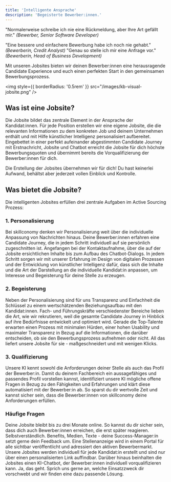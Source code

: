 ```yaml
---
title: 'Intelligente Ansprache'
description: 'Begeisterte Bewerber:innen.'
---
```


<Note>"Normalerweise schreibe ich nie eine Rückmeldung, aber Ihre Art gefällt mir." 
<i>(Bewerber, Senior Software Developer)</i></Note>

<Note>"Eine bessere und einfachere Bewerbung habe ich noch nie gehabt." 
<i>(Bewerberin, Credit Analyst)</i></Note>
<Note>"Genau so stelle ich mir eine Anfrage vor."<i> (Bewerberin, Head of Business Development)</i></Note>

Mit unseren Jobsites bieten wir deinen Bewerber:innen eine herausragende Candidate Experience und euch einen 
perfekten Start in den gemeinsamen Bewerbungsprozess. 

<img
  style={{ borderRadius: '0.5rem' }}
  src="/images/kb-visual-jobsite.png"
/>

## Was ist eine Jobsite? ##

Die Jobsite bildet das zentrale Element in der Ansprache der Kandidat:innen. Für jede Position erstellen wir eine eigene Jobsite, 
die die relevanten Informationen zu dem konkreten Job und deinem Unternehmen enthält und mit Hilfe künstlicher Intelligenz personalisiert aufbereitet. 
Eingebettet in einer perfekt aufeinander abgestimmten Candidate Journey mit Erstnachricht, Jobsite und Chatbot erreicht die 
Jobsite für dich höchste Bewerbungsquoten und übernimmt bereits die Vorqualifizierung der Bewerber:innen für dich. 

<Check>Die Erstellung der Jobsites übernehmen wir für dich! Du hast keinerlei Aufwand, behältst aber jederzeit vollen Einblick und Kontrolle.</Check>

## Was bietet die Jobsite? ##

Die intelligenten Jobsites erfüllen drei zentrale Aufgaben im Active Sourcing Prozess: 

### 1. Personalisierung ###

Bei skillconomy denken wir Personalisierung weit über die individuelle Anpassung von Nachrichten hinaus. Deine Bewerber:innen 
erfahren eine Candidate Journey, die in jedem Schritt individuell auf sie persönlich zugeschnitten ist. Angefangen bei der 
Kontaktaufnahme, über die auf der Jobsite ersichtlichen Inhalte bis zum Aufbau des Chatbot-Dialogs. In jedem Schritt 
sorgen wir mit unserer Erfahrung im Design von digitalen Prozessen und der Entwicklung von künstlicher Intelligenz dafür, 
dass sich die Inhalte und die Art der Darstellung an die individuelle Kandidat:in anpassen, um Interesse und Begeisterung für 
deine Stelle zu erzeugen. 

### 2. Begeisterung ###

Neben der Personalisierung sind für uns Transparenz und Einfachheit die Schlüssel zu einem wertschätzenden Beziehungsaufbau mit 
den Kandidat:innen. Fach- und Führungskräfte verschiedenster Bereiche lieben die Art, wie wir rekrutieren, weil die gesamte 
Candidate Journey in Hinblick auf ihre Bedürfnisse entwickelt und optimiert wird. Gerade die Top-Talente erwarten einen 
Prozess mit minimalen Hürden, einer hohen Usability und maximaler Transparenz in Bezug auf die Informationen, die darüber 
entscheiden, ob sie den Bewerbungsprozess aufnehmen oder nicht. All das liefert unsere Jobsite für sie - maßgeschneidert und mit wenigen Klicks. 

### 3. Qualifizierung ###

Unsere KI kennt sowohl die Anforderungen deiner Stelle als auch das Profil der Bewerber:in. Damit du deinem Fachbereich ein 
aussagefähiges und passendes Profil vorstellen kannst, identifiziert unsere KI mögliche offene Fragen in Bezug zu den Fähigkeiten und 
Erfahrungen und klärt diese automatisiert mit der Bewerber:in ab. So sparst du dir wertvolle Zeit und kannst sicher sein, 
dass die Bewerber:innen von skillconomy deine Anforderungen erfüllen. 

### Häufige Fragen ###

<AccordionGroup>
  <Accordion title="Wie lange ist die Jobsite online?">
    Deine Jobsite bleibt bis zu drei Monate online. So  kannst du dir sicher sein, dass dich auch Bewerber:innen erreichen, die erst später reagieren. 

    
  </Accordion>

   <Accordion title="Kann die Jobsite angepasst werden?">
    Selbstverständlich. Benefits, Medien, Texte - deine Success-Manager:in setzt gerne dein Feedback um.  

    
  </Accordion>

  <Accordion title="Wo ist der Unterschied zu einer Stellenanzeige?">
    Eine Stellenanzeige wird in einem Portal für alle sichtbar veröffentlicht und adressiert den aktiven Bewerbermarkt. 
    Unsere Jobsites werden individuell für jede Kandidat:in erstellt und sind nur über einen personalisierten Link auffindbar. 
    Darüber hinaus beinhalten die Jobsites einen KI-Chatbot, der Bewerber:innen individuell vorqualifizieren kann. 

    
  </Accordion>

  <Accordion title="Kann ich die Jobsite auch anderweitig nutzen?">
    Ja, das geht. Sprich uns gerne an, welche Einsatzzweck dir vorschwebt und wir finden eine dazu passende Lösung. 

    
  </Accordion>
 
  
</AccordionGroup>

[comment]: # (This actually is the most platform independent comment)
